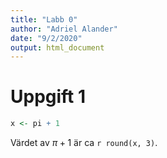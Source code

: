 ```yaml
---
title: "Labb 0"
author: "Adriel Alander"
date: "9/2/2020"
output: html_document
---
```


# Uppgift 1
```r
x <- pi + 1
```

Värdet av $\pi + 1$ är ca `r round(x, 3)`.
